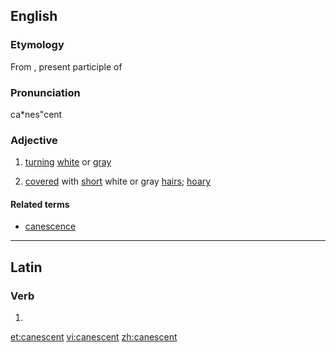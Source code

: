 ==English==

===Etymology===
From {{etyl|la|en}} {{term|canescens||lang=la}}, present participle of {{term|canesco|canescere|lang=la|to become gray or white}}

===Pronunciation===
ca*nes"cent

===Adjective===
{{en-adj}}

# [[turn]]ing [[white]] or [[gray]]
# {{botany}} [[cover]]ed with [[short]] white or gray [[hair]]s; [[hoary]]

====Related terms====
* [[canescence]]

----

==Latin==

===Verb===
{{la-verb-form|cānēscent}}

# {{conjugation of|canesco|cānēscō|3|p|fut|act|ind|lang=la}}

[[et:canescent]]
[[vi:canescent]]
[[zh:canescent]]